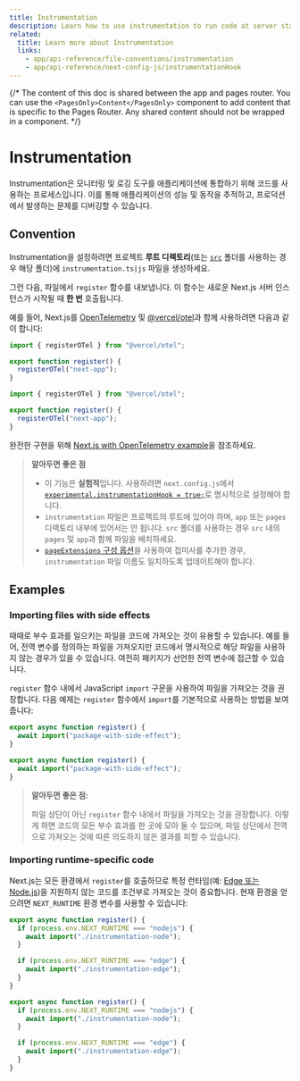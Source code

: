 ```yaml
---
title: Instrumentation
description: Learn how to use instrumentation to run code at server startup in your Next.js app
related:
  title: Learn more about Instrumentation
  links:
    - app/api-reference/file-conventions/instrumentation
    - app/api-reference/next-config-js/instrumentationHook
---
```


{/* The content of this doc is shared between the app and pages router. You can use the `<PagesOnly>Content</PagesOnly>` component to add content that is specific to the Pages Router. Any shared content should not be wrapped in a component. */}

# Instrumentation

Instrumentation은 모니터링 및 로깅 도구를 애플리케이션에 통합하기 위해 코드를 사용하는 프로세스입니다. 이를 통해 애플리케이션의 성능 및 동작을 추적하고, 프로덕션에서 발생하는 문제를 디버깅할 수 있습니다.

## Convention

Instrumentation을 설정하려면 프로젝트 **루트 디렉토리**(또는 [`src`](/docs/app/building-your-application/configuring/src-directory) 폴더를 사용하는 경우 해당 폴더)에 `instrumentation.ts|js` 파일을 생성하세요.

그런 다음, 파일에서 `register` 함수를 내보냅니다. 이 함수는 새로운 Next.js 서버 인스턴스가 시작될 때 **한 번** 호출됩니다.

예를 들어, Next.js를 [OpenTelemetry](https://opentelemetry.io/) 및 [@vercel/otel](https://vercel.com/docs/observability/otel-overview)과 함께 사용하려면 다음과 같이 합니다:

```ts filename="instrumentation.ts" switcher
import { registerOTel } from "@vercel/otel";

export function register() {
  registerOTel("next-app");
}
```

```js filename="instrumentation.js" switcher
import { registerOTel } from "@vercel/otel";

export function register() {
  registerOTel("next-app");
}
```

완전한 구현을 위해 [Next.js with OpenTelemetry example](https://github.com/vercel/next.js/tree/canary/examples/with-opentelemetry)을 참조하세요.

> **알아두면 좋은 점**
>
> - 이 기능은 **실험적**입니다. 사용하려면 `next.config.js`에서 [`experimental.instrumentationHook = true;`](/docs/app/api-reference/next-config-js/instrumentationHook)로 명시적으로 설정해야 합니다.
> - `instrumentation` 파일은 프로젝트의 루트에 있어야 하며, `app` 또는 `pages` 디렉토리 내부에 있어서는 안 됩니다. `src` 폴더를 사용하는 경우 `src` 내의 `pages` 및 `app`과 함께 파일을 배치하세요.
> - [`pageExtensions` 구성 옵션](/docs/app/api-reference/next-config-js/pageExtensions)을 사용하여 접미사를 추가한 경우, `instrumentation` 파일 이름도 일치하도록 업데이트해야 합니다.

## Examples

### Importing files with side effects

때때로 부수 효과를 일으키는 파일을 코드에 가져오는 것이 유용할 수 있습니다. 예를 들어, 전역 변수를 정의하는 파일을 가져오지만 코드에서 명시적으로 해당 파일을 사용하지 않는 경우가 있을 수 있습니다. 여전히 패키지가 선언한 전역 변수에 접근할 수 있습니다.

`register` 함수 내에서 JavaScript `import` 구문을 사용하여 파일을 가져오는 것을 권장합니다. 다음 예제는 `register` 함수에서 `import`를 기본적으로 사용하는 방법을 보여줍니다:

```ts filename="instrumentation.ts" switcher
export async function register() {
  await import("package-with-side-effect");
}
```

```js filename="instrumentation.js" switcher
export async function register() {
  await import("package-with-side-effect");
}
```

> **알아두면 좋은 점:**
>
> 파일 상단이 아닌 `register` 함수 내에서 파일을 가져오는 것을 권장합니다. 이렇게 하면 코드의 모든 부수 효과를 한 곳에 모아 둘 수 있으며, 파일 상단에서 전역으로 가져오는 것에 따른 의도하지 않은 결과를 피할 수 있습니다.

### Importing runtime-specific code

Next.js는 모든 환경에서 `register`를 호출하므로 특정 런타임(예: [Edge 또는 Node.js](/docs/app/building-your-application/rendering/edge-and-nodejs-runtimes))을 지원하지 않는 코드를 조건부로 가져오는 것이 중요합니다. 현재 환경을 얻으려면 `NEXT_RUNTIME` 환경 변수를 사용할 수 있습니다:

```ts filename="instrumentation.ts" switcher
export async function register() {
  if (process.env.NEXT_RUNTIME === "nodejs") {
    await import("./instrumentation-node");
  }

  if (process.env.NEXT_RUNTIME === "edge") {
    await import("./instrumentation-edge");
  }
}
```

```js filename="instrumentation.js" switcher
export async function register() {
  if (process.env.NEXT_RUNTIME === "nodejs") {
    await import("./instrumentation-node");
  }

  if (process.env.NEXT_RUNTIME === "edge") {
    await import("./instrumentation-edge");
  }
}
```
